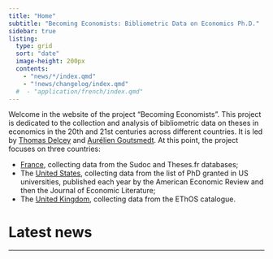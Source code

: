 ```yaml
---
title: "Home"
subtitle: "Becoming Economists: Bibliometric Data on Economics Ph.D."
sidebar: true
listing: 
  type: grid
  sort: "date"
  image-height: 200px
  contents: 
    - "news/*/index.qmd"
    - "!news/changelog/index.qmd"
  #  - "application/french/index.qmd"
---
```


Welcome in the website of the project "Becoming Economists". This project is dedicated to the collection and analysis of bibliometric data on theses in economics in the 20th and 21st centuries across different countries. It is led by [Thomas Delcey](https://thomasdelcey.com/) and [Aurélien Goutsmedt](https://aurelien-goutsmedt.com/). At this point, the project focuses on three countries:

  - [France](./documentation/french/), collecting data from the Sudoc and Theses.fr databases;
  - The [United States](./documentation/US/), collecting data from the list of PhD granted in US universities, published each year by the American Economic Review and then the Journal of Economic Literature;
  - The [United Kingdom](./documentation/UK), collecting data from the EThOS catalogue.

# Latest news

---
